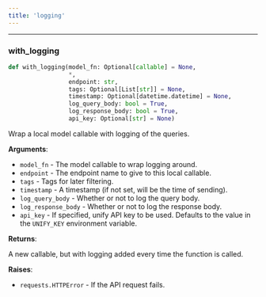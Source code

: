 ```yaml
---
title: 'logging'
---
```


<a id="logging.with_logging"></a>

---

### with\_logging

```python
def with_logging(model_fn: Optional[callable] = None,
                 *,
                 endpoint: str,
                 tags: Optional[List[str]] = None,
                 timestamp: Optional[datetime.datetime] = None,
                 log_query_body: bool = True,
                 log_response_body: bool = True,
                 api_key: Optional[str] = None)
```

Wrap a local model callable with logging of the queries.

**Arguments**:

- `model_fn` - The model callable to wrap logging around.
- `endpoint` - The endpoint name to give to this local callable.
- `tags` - Tags for later filtering.
- `timestamp` - A timestamp (if not set, will be the time of sending).
- `log_query_body` - Whether or not to log the query body.
- `log_response_body` - Whether or not to log the response body.
- `api_key` - If specified, unify API key to be used. Defaults to the value in the `UNIFY_KEY` environment variable.
  

**Returns**:

  A new callable, but with logging added every time the function is called.
  

**Raises**:

- `requests.HTTPError` - If the API request fails.

<a id="evaluation"></a>
